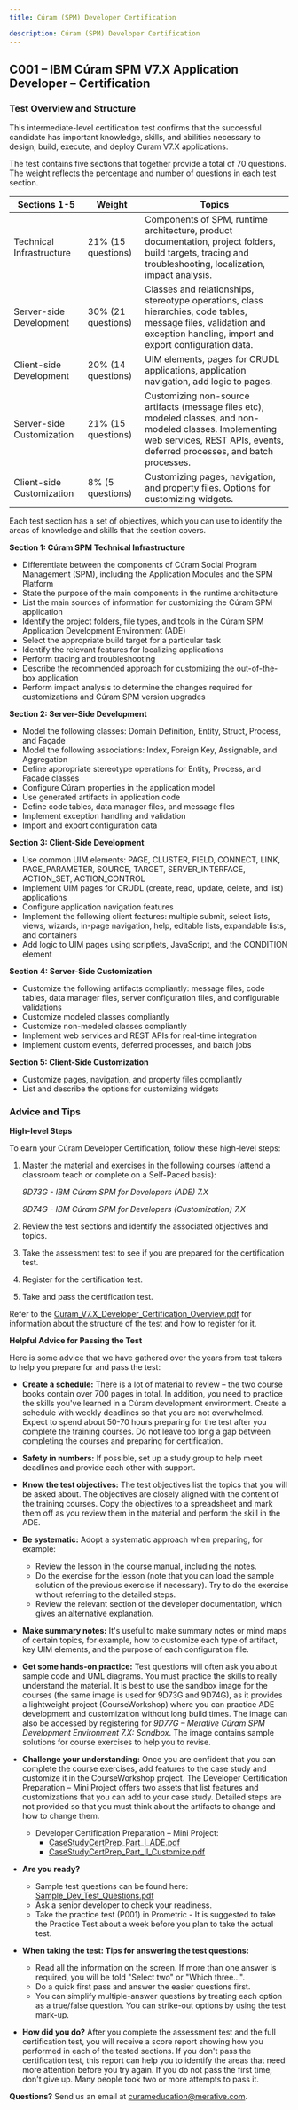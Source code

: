 ```yaml
---
title: Cúram (SPM) Developer Certification

description: Cúram (SPM) Developer Certification
---
```


## C001 – IBM Cúram SPM V7.X Application Developer – Certification

### Test Overview and Structure

This intermediate-level certification test confirms that the successful candidate has important knowledge, skills, and abilities necessary to design, build, execute, and deploy Curam V7.X applications.

The test contains five sections that together provide a total of 70 questions. The weight reflects the percentage and number of questions in each test section.

| Sections 1-5 | Weight | Topics |
|--------------|--------|--------|
| Technical Infrastructure | 21% (15 questions) | Components of SPM, runtime architecture, product documentation, project folders, build targets, tracing and troubleshooting, localization, impact analysis.|
| Server-side Development | 30% (21 questions) | Classes and relationships, stereotype operations, class hierarchies, code tables, message files, validation and exception handling, import and export configuration data.|
| Client-side Development | 20% (14 questions) | UIM elements, pages for CRUDL applications, application navigation, add logic to pages.|
| Server-side Customization | 21% (15 questions) | Customizing non-source artifacts (message files etc), modeled classes, and non-modeled classes. Implementing web services, REST APIs, events, deferred processes, and batch processes.|
| Client-side Customization | 8% (5 questions) | Customizing pages, navigation, and property files. Options for customizing widgets.|

Each test section has a set of objectives, which you can use to identify the areas of knowledge and skills that the section covers.

**Section 1: Cúram SPM Technical Infrastructure**

+ Differentiate between the components of Cúram Social Program Management (SPM), including the Application Modules and the SPM Platform
+ State the purpose of the main components in the runtime architecture
+ List the main sources of information for customizing the Cúram SPM application
+ Identify the project folders, file types, and tools in the Cúram SPM Application Development Environment (ADE)
+ Select the appropriate build target for a particular task
+ Identify the relevant features for localizing applications
+ Perform tracing and troubleshooting
+ Describe the recommended approach for customizing the out-of-the-box application
+ Perform impact analysis to determine the changes required for customizations and Cúram SPM version upgrades

**Section 2: Server-Side Development**

+ Model the following classes: Domain Definition, Entity, Struct, Process, and Façade
+ Model the following associations: Index, Foreign Key, Assignable, and Aggregation
+ Define appropriate stereotype operations for Entity, Process, and Facade classes
+ Configure Cúram properties in the application model
+ Use generated artifacts in application code
+ Define code tables, data manager files, and message files
+ Implement exception handling and validation
+ Import and export configuration data

**Section 3:  Client-Side Development**

+ Use common UIM elements: PAGE, CLUSTER, FIELD, CONNECT, LINK, PAGE_PARAMETER, SOURCE, TARGET, SERVER_INTERFACE, ACTION_SET, ACTION_CONTROL
+ Implement UIM pages for CRUDL (create, read, update, delete, and list) applications
+ Configure application navigation features
+ Implement the following client features: multiple submit, select lists, views, wizards, in-page navigation, help, editable lists, expandable lists, and containers
+ Add logic to UIM pages using scriptlets, JavaScript, and the CONDITION element

**Section 4:  Server-Side Customization**

+ Customize the following artifacts compliantly: message files, code tables, data manager files, server configuration files, and configurable validations
+ Customize modeled classes compliantly
+ Customize non-modeled classes compliantly
+ Implement web services and REST APIs for real-time integration
+ Implement custom events, deferred processes, and batch jobs

**Section 5:  Client-Side Customization**

+ Customize pages, navigation, and property files compliantly
+ List and describe the options for customizing widgets

### Advice and Tips

**High-level Steps**

To earn your Cúram Developer Certification, follow these high-level steps:

1. Master the material and exercises in the following courses (attend a classroom teach or complete on a Self-Paced basis):

    *9D73G - IBM Cúram SPM for Developers (ADE) 7.X*

    *9D74G - IBM Cúram SPM for Developers (Customization) 7.X*

1. Review the test sections and identify the associated objectives and topics.

2. Take the assessment test to see if you are prepared for the certification test.

3. Register for the certification test.

4. Take and pass the certification test.

Refer to the [Curam_V7.X_Developer_Certification_Overview.pdf](/pdf/education/Curam_V7.X_Developer_Certification_Overview.pdf) for information about the structure of the test and how to register for it.

**Helpful Advice for Passing the Test**

Here is some advice that we have gathered over the years from test takers to help you prepare for and pass the test:

+ **Create a schedule:** There is a lot of material to review – the two course books contain over 700 pages in total. In addition, you need to practice the skills you've learned in a Cúram development environment. Create a schedule with weekly deadlines so that you are not overwhelmed. Expect to spend about 50-70 hours preparing for the test after you complete the training courses. Do not leave too long a gap between completing the courses and preparing for certification.


+ **Safety in numbers:** If possible, set up a study group to help meet deadlines and provide each other with support.


+ **Know the test objectives:** The test objectives list the topics that you will be asked about. The objectives are closely aligned with the content of the training courses. Copy the objectives to a spreadsheet and mark them off as you review them in the material and perform the skill in the ADE.
+ **Be systematic:** Adopt a systematic approach when preparing, for example:
  + Review the lesson in the course manual, including the notes.
  + Do the exercise for the lesson (note that you can load the sample solution of the previous exercise if necessary). Try to do the exercise without referring to the detailed steps.
  + Review the relevant section of the developer documentation, which gives an alternative explanation.
+ **Make summary notes:** It's useful to make summary notes or mind maps of certain topics, for example, how to customize each type of artifact, key UIM elements, and the purpose of each configuration file.
+ **Get some hands-on practice:** Test questions will often ask you about sample code and UML diagrams. You must practice the skills to really understand the material. It is best to use the sandbox image for the courses (the same image is used for 9D73G and 9D74G), as it provides a lightweight project (CourseWorkshop) where you can practice ADE development and customization without long build times. The image can also be accessed by registering for *9D77G – Merative Cúram SPM Development Environment 7.X: Sandbox*. The image contains sample solutions for course exercises to help you to revise.
+ **Challenge your understanding:** Once you are confident that you can complete the course exercises, add features to the case study and customize it in the CourseWorkshop project. The Developer Certification Preparation – Mini Project offers two assets that list features and customizations that you can add to your case study. Detailed steps are not provided so that you must think about the artifacts to change and how to change them.
  + Developer Certification Preparation – Mini Project:
    + [CaseStudyCertPrep_Part_I_ADE.pdf](/pdf/education/CaseStudyCertPrep_Part_I_ADE.pdf)
    + [CaseStudyCertPrep_Part_II_Customize.pdf](/pdf/education/CaseStudyCertPrep_Part_II_Customize.pdf)
+ **Are you ready?**
  + Sample test questions can be found here: [Sample_Dev_Test_Questions.pdf](/pdf/education/Sample_Dev_Test_Questions.pdf)
  + Ask a senior developer to check your readiness.
  + Take the practice test (P001) in Prometric - It is suggested to take the Practice Test about a week before you plan to take the actual test.
+ **When taking the test: Tips for answering the test questions:**
  + Read all the information on the screen. If more than one answer is required, you will be told "Select two" or "Which three…".
  + Do a quick first pass and answer the easier questions first.
  + You can simplify multiple-answer questions by treating each option as a true/false question. You can strike-out options by using the test mark-up.
+ **How did you do?** After you complete the assessment test and the full certification test, you will receive a score report showing how you performed in each of the tested sections. If you don't pass the certification test, this report can help you to identify the areas that need more attention before you try again. If you do not pass the first time, don't give up. Many people took two or more attempts to pass it.

**Questions?** Send us an email at [curameducation@merative.com](mailto:curameducation@merative.com).
